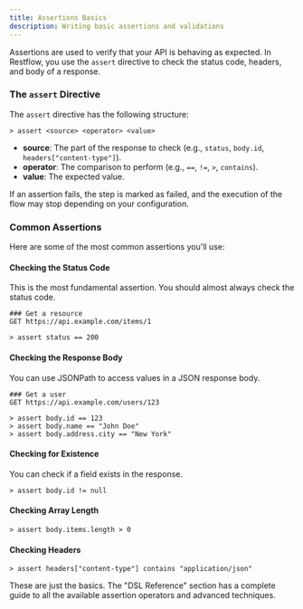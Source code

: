 ```yaml
---
title: Assertions Basics
description: Writing basic assertions and validations
---
```


Assertions are used to verify that your API is behaving as expected. In Restflow, you use the `assert` directive to check the status code, headers, and body of a response.

### The `assert` Directive

The `assert` directive has the following structure:

`> assert <source> <operator> <value>`

- **source**: The part of the response to check (e.g., `status`, `body.id`, `headers["content-type"]`).
- **operator**: The comparison to perform (e.g., `==`, `!=`, `>`, `contains`).
- **value**: The expected value.

If an assertion fails, the step is marked as failed, and the execution of the flow may stop depending on your configuration.

### Common Assertions

Here are some of the most common assertions you'll use:

#### Checking the Status Code

This is the most fundamental assertion. You should almost always check the status code.

```flow
### Get a resource
GET https://api.example.com/items/1

> assert status == 200
```

#### Checking the Response Body

You can use JSONPath to access values in a JSON response body.

```flow
### Get a user
GET https://api.example.com/users/123

> assert body.id == 123
> assert body.name == "John Doe"
> assert body.address.city == "New York"
```

#### Checking for Existence

You can check if a field exists in the response.

```flow
> assert body.id != null
```

#### Checking Array Length

```flow
> assert body.items.length > 0
```

#### Checking Headers

```flow
> assert headers["content-type"] contains "application/json"
```

These are just the basics. The "DSL Reference" section has a complete guide to all the available assertion operators and advanced techniques.
